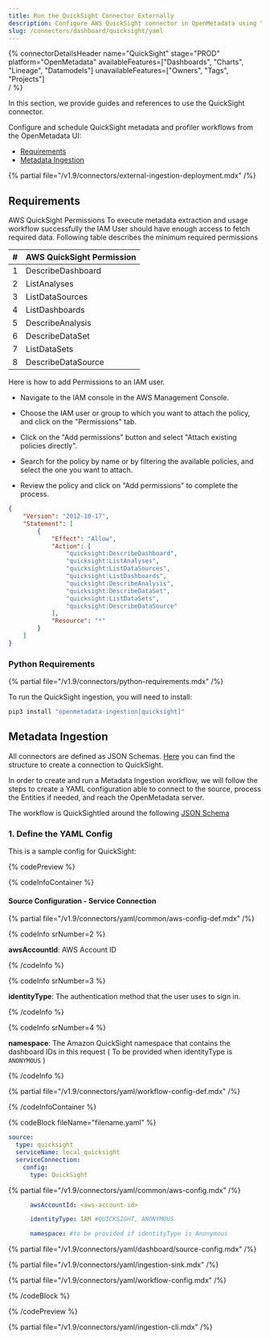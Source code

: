 ```yaml
---
title: Run the QuickSight Connector Externally
description: Configure AWS QuickSight connector in OpenMetadata using YAML. Step-by-step setup guide for dashboard metadata ingestion and integration.
slug: /connectors/dashboard/quicksight/yaml
---
```




{% connectorDetailsHeader
  name="QuickSight"
  stage="PROD"
  platform="OpenMetadata"
  availableFeatures=["Dashboards", "Charts", "Lineage", "Datamodels"]
  unavailableFeatures=["Owners", "Tags", "Projects"]  
/ %}

In this section, we provide guides and references to use the QuickSight connector.

Configure and schedule QuickSight metadata and profiler workflows from the OpenMetadata UI:

- [Requirements](#requirements)
- [Metadata Ingestion](#metadata-ingestion)

{% partial file="/v1.9/connectors/external-ingestion-deployment.mdx" /%}

## Requirements

AWS QuickSight Permissions
To execute metadata extraction and usage workflow successfully the IAM User should have enough access to fetch required data. Following table describes the minimum required permissions

| # | AWS QuickSight Permission |
| :---------- | :---------- |
| 1 | DescribeDashboard |
| 2 | ListAnalyses |
| 3 | ListDataSources |
| 4 | ListDashboards |
| 5 | DescribeAnalysis |
| 6 | DescribeDataSet |
| 7 | ListDataSets |
| 8 | DescribeDataSource |

Here is how to add Permissions to an IAM user.

- Navigate to the IAM console in the AWS Management Console.

- Choose the IAM user or group to which you want to attach the policy, and click on the "Permissions" tab.

- Click on the "Add permissions" button and select "Attach existing policies directly".

- Search for the policy by name or by filtering the available policies, and select the one you want to attach.

- Review the policy and click on "Add permissions" to complete the process.

```json
{
    "Version": "2012-10-17",
    "Statement": [
        {
            "Effect": "Allow",
            "Action": [
                "quicksight:DescribeDashboard",
                "quicksight:ListAnalyses",
                "quicksight:ListDataSources",
                "quicksight:ListDashboards",
                "quicksight:DescribeAnalysis",
                "quicksight:DescribeDataSet",
                "quicksight:ListDataSets",
                "quicksight:DescribeDataSource"
            ],
            "Resource": "*"
        }
    ]
}
```

### Python Requirements

{% partial file="/v1.9/connectors/python-requirements.mdx" /%}

To run the QuickSight ingestion, you will need to install:

```bash
pip3 install "openmetadata-ingestion[quicksight]"
```

## Metadata Ingestion

All connectors are defined as JSON Schemas.
[Here](https://github.com/open-metadata/OpenMetadata/blob/main/openmetadata-spec/src/main/resources/json/schema/entity/services/connections/dashboard/quickSightConnection.json)
you can find the structure to create a connection to QuickSight.

In order to create and run a Metadata Ingestion workflow, we will follow
the steps to create a YAML configuration able to connect to the source,
process the Entities if needed, and reach the OpenMetadata server.

The workflow is QuickSightled around the following
[JSON Schema](https://github.com/open-metadata/OpenMetadata/blob/main/openmetadata-spec/src/main/resources/json/schema/metadataIngestion/workflow.json)

### 1. Define the YAML Config

This is a sample config for QuickSight:

{% codePreview %}

{% codeInfoContainer %}

#### Source Configuration - Service Connection

{% partial file="/v1.9/connectors/yaml/common/aws-config-def.mdx" /%}

{% codeInfo srNumber=2 %}

**awsAccountId**: AWS Account ID

{% /codeInfo %}

{% codeInfo srNumber=3 %}

**identityType**: The authentication method that the user uses to sign in.

{% /codeInfo %}

{% codeInfo srNumber=4 %}

**namespace**: The Amazon QuickSight namespace that contains the dashboard IDs in this request ( To be provided when identityType is `ANONYMOUS` )

{% /codeInfo %}

<SourceConfigDef />

<IngestionSinkDef />

{% partial file="/v1.9/connectors/yaml/workflow-config-def.mdx" /%}

{% /codeInfoContainer %}

{% codeBlock fileName="filename.yaml" %}

```yaml {% isCodeBlock=true %}
source:
  type: quicksight
  serviceName: local_quicksight
  serviceConnection:
    config:
      type: QuickSight
```

{% partial file="/v1.9/connectors/yaml/common/aws-config.mdx" /%}

```yaml {% srNumber=2 %}
      awsAccountId: <aws-account-id>
```
```yaml {% srNumber=3 %}
      identityType: IAM #QUICKSIGHT, ANONYMOUS
```
```yaml {% srNumber=4 %}
      namespace: #to be provided if identityType is Anonymous
```

{% partial file="/v1.9/connectors/yaml/dashboard/source-config.mdx" /%}

{% partial file="/v1.9/connectors/yaml/ingestion-sink.mdx" /%}

{% partial file="/v1.9/connectors/yaml/workflow-config.mdx" /%}

{% /codeBlock %}

{% /codePreview %}

{% partial file="/v1.9/connectors/yaml/ingestion-cli.mdx" /%}
